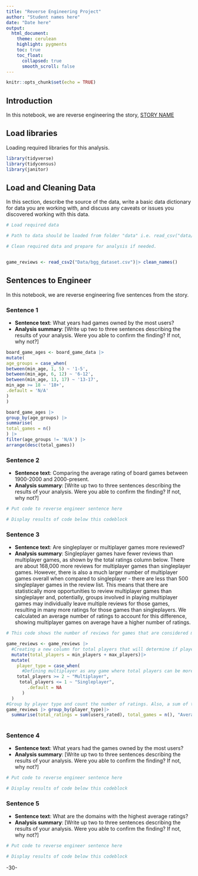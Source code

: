 ```yaml
---
title: "Reverse Engineering Project"
author: "Student names here"
date: "Date here"
output:
  html_document:
    theme: cerulean
    highlight: pygments
    toc: true
    toc_float:
      collapsed: true
      smooth_scroll: false
---
```


```r
knitr::opts_chunk$set(echo = TRUE)
```

## Introduction

In this notebook, we are reverse engineering the story, [STORY NAME](STORY%20URL)

## Load libraries

Loading required libraries for this analysis.

```r

library(tidyverse)
library(tidycensus)
library(janitor)
```

## Load and Cleaning Data

In this section, describe the source of the data, write a basic data dictionary for data you are working with, and discuss any caveats or issues you discovered working with this data.

```r
# Load required data

# Path to data should be loaded from folder "data" i.e. read_csv("data/name_of_data.csv")

# Clean required data and prepare for analysis if needed. 


game_reviews <- read_csv2("Data/bgg_dataset.csv")|> clean_names()


```

## Sentences to Engineer

In this notebook, we are reverse engineering five sentences from the story.

### Sentence 1

-   **Sentence text**: What years had games owned by the most users?
-   **Analysis summary**: [Write up two to three sentences describing the results of your analysis. Were you able to confirm the finding? If not, why not?]

```r
board_game_ages <- board_game_data |>
mutate(
age_groups = case_when(
between(min_age, 1, 5) ~ '1-5',
between(min_age, 6, 12) ~ '6-12',
between(min_age, 13, 17) ~ '13-17',
min_age >= 18 ~ '18+',
.default = 'N/A'
)
)

board_game_ages |>
group_by(age_groups) |>
summarise(
total_games = n()
) |>
filter(age_groups != 'N/A') |>
arrange(desc(total_games))

```

### Sentence 2

-   **Sentence text**: Comparing the average rating of board games between 1900-2000 and 2000-present.
-   **Analysis summary**: [Write up two to three sentences describing the results of your analysis. Were you able to confirm the finding? If not, why not?]

```r
# Put code to reverse engineer sentence here

# Display results of code below this codeblock

```

### Sentence 3

-   **Sentence text**: Are singleplayer or multiplayer games more reviewed?
-   **Analysis summary**: Singleplayer games have fewer reviews than multiplayer games, as shown by the total ratings column below. There are about 168,000 more reviews for multiplayer games than singleplayer games. However, there is also a much larger number of multiplayer games overall when compared to singleplayer - there are less than 500 singleplayer games in the review list. This means that there are statistically more opportunities to review multiplayer games than singleplayer and, potentially, groups involved in playing multiplayer games may individually leave multiple reviews for those games, resulting in many more ratings for those games than singleplayers. We calculated an average number of ratings to account for this difference, showing multiplayer games on average have a higher number of ratings.

```r
# This code shows the number of reviews for games that are considered multiplayer (2 or more players) compared to those that are considered singleplayer (no more than 1 player)

game_reviews <- game_reviews |>
  #Creating a new column for total players that will determine if player count can not be more than 1.
  mutate(total_players = min_players + max_players)|>
  mutate(
    player_type = case_when(
      #Defining multiplayer as any game where total players can be more than 1. If a game is equal or fewer to 1 then it is singleplayer. 
    total_players >= 2 ~ "Multiplayer",
     total_players <= 1 ~ "Singleplayer",
        .default = NA
      )
  )
#Group by player type and count the number of ratings. Also, a sum of the number of games considered multiplayer and singleplayer for context. 
game_reviews |> group_by(player_type)|>
  summarise(total_ratings = sum(users_rated), total_games = n(), "Average Ratings" = total_ratings/total_games)
  

```

### Sentence 4

-   **Sentence text**: What years had the games owned by the most users?
-   **Analysis summary**: [Write up two to three sentences describing the results of your analysis. Were you able to confirm the finding? If not, why not?]

```r
# Put code to reverse engineer sentence here

# Display results of code below this codeblock

```

### Sentence 5

-   **Sentence text**: What are the domains with the highest average ratings?
-   **Analysis summary**: [Write up two to three sentences describing the results of your analysis. Were you able to confirm the finding? If not, why not?]

```r
# Put code to reverse engineer sentence here

# Display results of code below this codeblock

```

-30-
